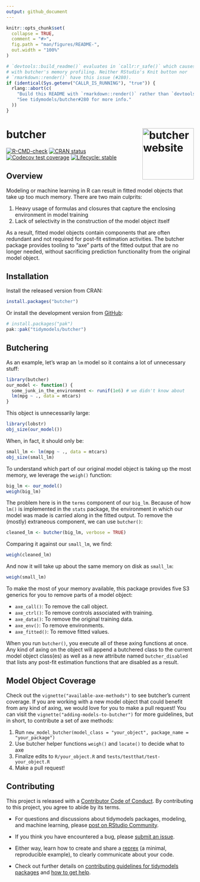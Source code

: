 ```yaml
---
output: github_document
---
```


<!-- README.md is generated from README.Rmd. Please edit that file -->

```r
knitr::opts_chunk$set(
  collapse = TRUE,
  comment = "#>",
  fig.path = "man/figures/README-",
  out.width = "100%"
)

# `devtools::build_readme()` evaluates in `callr:r_safe()` which causes issues
# with butcher's memory profiling. Neither RStudio's Knit button nor
# `rmarkdown::render()` have this issue (#280).
if (identical(Sys.getenv("CALLR_IS_RUNNING"), "true")) {
  rlang::abort(c(
    "Build this README with `rmarkdown::render()` rather than `devtools::build_readme()`.",
    "See tidymodels/butcher#280 for more info."
  ))
}
```

# butcher <a href="https://butcher.tidymodels.org"><img src="man/figures/logo.png" align="right" height="138" alt="butcher website" /></a>

<!-- badges: start -->
[![R-CMD-check](https://github.com/tidymodels/butcher/actions/workflows/R-CMD-check.yaml/badge.svg)](https://github.com/tidymodels/butcher/actions/workflows/R-CMD-check.yaml)
[![CRAN status](https://www.r-pkg.org/badges/version/butcher)](https://CRAN.R-project.org/package=butcher)
[![Codecov test coverage](https://codecov.io/gh/tidymodels/butcher/branch/main/graph/badge.svg)](https://app.codecov.io/gh/tidymodels/butcher?branch=main)
[![Lifecycle: stable](https://img.shields.io/badge/lifecycle-stable-brightgreen.svg)](https://lifecycle.r-lib.org/articles/stages.html#stable)
<!-- badges: end -->

## Overview

Modeling or machine learning in R can result in fitted model objects that take up too much memory. There are two main culprits:

1. Heavy usage of formulas and closures that capture the enclosing environment in model training
2. Lack of selectivity in the construction of the model object itself

As a result, fitted model objects contain components that are often redundant and not required for post-fit estimation activities. The butcher package provides tooling to "axe" parts of the fitted output that are no longer needed, without sacrificing prediction functionality from the original model object.

## Installation

Install the released version from CRAN:

```r
install.packages("butcher")
```

Or install the development version from [GitHub](https://github.com/):

```r
# install.packages("pak")
pak::pak("tidymodels/butcher")
```

## Butchering

As an example, let's wrap an `lm` model so it contains a lot of unnecessary stuff:

```r
library(butcher)
our_model <- function() {
  some_junk_in_the_environment <- runif(1e6) # we didn't know about
  lm(mpg ~ ., data = mtcars)
}
```

This object is unnecessarily large:

```r
library(lobstr)
obj_size(our_model())
```

When, in fact, it should only be:

```r
small_lm <- lm(mpg ~ ., data = mtcars)
obj_size(small_lm)
```

To understand which part of our original model object is taking up the most memory, we leverage the `weigh()` function:

```r
big_lm <- our_model()
weigh(big_lm)
```

The problem here is in the `terms` component of our `big_lm`. Because of how `lm()` is implemented in the `stats` package, the environment in which our model was made is carried along in the fitted output. To remove the (mostly) extraneous component, we can use `butcher()`:

```r
cleaned_lm <- butcher(big_lm, verbose = TRUE)
```

Comparing it against our `small_lm`, we find:

```r
weigh(cleaned_lm)
```

And now it will take up about the same memory on disk as `small_lm`:

```r
weigh(small_lm)
```

To make the most of your memory available, this package provides five S3 generics for you to remove parts of a model object:

- `axe_call()`: To remove the call object.
- `axe_ctrl()`: To remove controls associated with training.
- `axe_data()`: To remove the original training data.
- `axe_env()`: To remove environments.
- `axe_fitted()`: To remove fitted values.

When you run `butcher()`, you execute all of these axing functions at once. Any kind of axing on the object will append a butchered class to the current model object class(es) as well as a new attribute named `butcher_disabled` that lists any post-fit estimation functions that are disabled as a result.

## Model Object Coverage

Check out the `vignette("available-axe-methods")` to see butcher's current coverage. If you are working with a new model object that could benefit from any kind of axing, we would love for you to make a pull request! You can visit the `vignette("adding-models-to-butcher")` for more guidelines, but in short, to contribute a set of axe methods:

1. Run `new_model_butcher(model_class = "your_object", package_name = "your_package")`
2. Use butcher helper functions `weigh()` and `locate()` to decide what to axe
3. Finalize edits to `R/your_object.R` and `tests/testthat/test-your_object.R`
4. Make a pull request!

## Contributing

This project is released with a [Contributor Code of Conduct](https://contributor-covenant.org/version/2/0/CODE_OF_CONDUCT.html). By contributing to this project, you agree to abide by its terms.

- For questions and discussions about tidymodels packages, modeling, and machine learning, please [post on RStudio Community](https://forum.posit.co/new-topic?category_id=15&tags=tidymodels,question).

- If you think you have encountered a bug, please [submit an issue](https://github.com/tidymodels/butcher/issues).

- Either way, learn how to create and share a [reprex](https://reprex.tidyverse.org/articles/articles/learn-reprex.html) (a minimal, reproducible example), to clearly communicate about your code.

- Check out further details on [contributing guidelines for tidymodels packages](https://www.tidymodels.org/contribute/) and [how to get help](https://www.tidymodels.org/help/).
